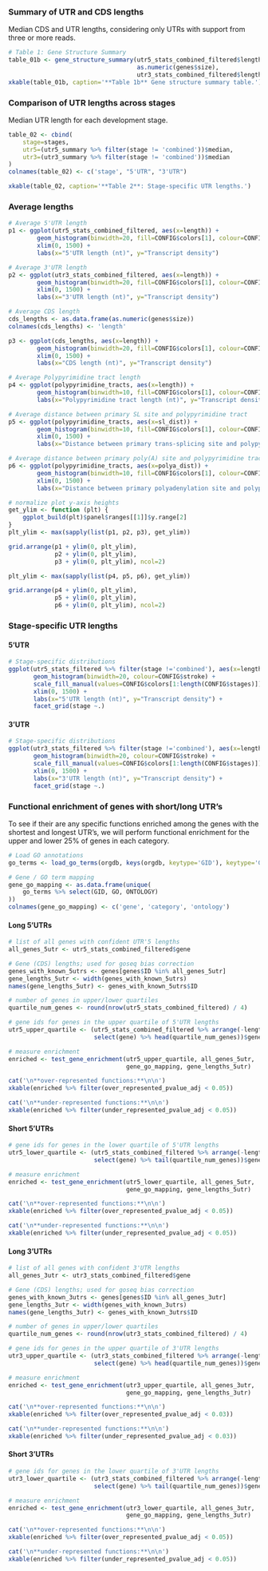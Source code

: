 ### Summary of UTR and CDS lengths

Median CDS and UTR lengths, considering only UTRs with support from three
or more reads.

```r
# Table 1: Gene Structure Summary
table_01b <- gene_structure_summary(utr5_stats_combined_filtered$length,
                                    as.numeric(genes$size),
                                    utr3_stats_combined_filtered$length)
xkable(table_01b, caption='**Table 1b** Gene structure summary table.')
```

### Comparison of UTR lengths across stages

Median UTR length for each development stage.

```r
table_02 <- cbind(
	stage=stages,
	utr5=(utr5_summary %>% filter(stage != 'combined'))$median,
	utr3=(utr3_summary %>% filter(stage != 'combined'))$median
)
colnames(table_02) <- c('stage', "5'UTR", "3'UTR")

xkable(table_02, caption='**Table 2**: Stage-specific UTR lengths.')
```

### Average lengths

```r
# Average 5'UTR length
p1 <- ggplot(utr5_stats_combined_filtered, aes(x=length)) + 
        geom_histogram(binwidth=20, fill=CONFIG$colors[1], colour=CONFIG$stroke, alpha=0.75) +
        xlim(0, 1500) +
        labs(x="5'UTR length (nt)", y="Transcript density")

# Average 3'UTR length
p2 <- ggplot(utr3_stats_combined_filtered, aes(x=length)) + 
        geom_histogram(binwidth=20, fill=CONFIG$colors[1], colour=CONFIG$stroke, alpha=0.75) +
        xlim(0, 1500) +
        labs(x="3'UTR length (nt)", y="Transcript density")

# Average CDS length
cds_lengths <- as.data.frame(as.numeric(genes$size))
colnames(cds_lengths) <- 'length'

p3 <- ggplot(cds_lengths, aes(x=length)) + 
        geom_histogram(binwidth=20, fill=CONFIG$colors[1], colour=CONFIG$stroke, alpha=0.75) +
        xlim(0, 1500) +
        labs(x="CDS length (nt)", y="Transcript density")

# Average Polypyrimidine tract length
p4 <- ggplot(polypyrimidine_tracts, aes(x=length)) + 
        geom_histogram(binwidth=10, fill=CONFIG$colors[1], colour=CONFIG$stroke, alpha=0.75) +
        labs(x="Polypyrimidine tract length (nt)", y="Transcript density")

# Average distance between primary SL site and polypyrimidine tract
p5 <- ggplot(polypyrimidine_tracts, aes(x=sl_dist)) +
        geom_histogram(binwidth=10, fill=CONFIG$colors[1], colour=CONFIG$stroke, alpha=0.75) +
        xlim(0, 1500) +
        labs(x="Distance between primary trans-splicing site and polypyrimidine tract (nt)", y="Transcript density")

# Average distance between primary poly(A) site and polypyrimidine tract
p6 <- ggplot(polypyrimidine_tracts, aes(x=polya_dist)) +
        geom_histogram(binwidth=10, fill=CONFIG$colors[1], colour=CONFIG$stroke, alpha=0.75) +
        xlim(0, 1500) +
        labs(x="Distance between primary polyadenylation site and polypyrimidine tract (nt)", y="Transcript density")

# normalize plot y-axis heights
get_ylim <- function (plt) {
    ggplot_build(plt)$panel$ranges[[1]]$y.range[2]
}
plt_ylim <- max(sapply(list(p1, p2, p3), get_ylim))

grid.arrange(p1 + ylim(0, plt_ylim), 
             p2 + ylim(0, plt_ylim),
             p3 + ylim(0, plt_ylim), ncol=2)

plt_ylim <- max(sapply(list(p4, p5, p6), get_ylim))

grid.arrange(p4 + ylim(0, plt_ylim), 
             p5 + ylim(0, plt_ylim), 
             p6 + ylim(0, plt_ylim), ncol=2)
```

### Stage-specific UTR lengths

#### 5'UTR

```r
# Stage-specific distributions
ggplot(utr5_stats_filtered %>% filter(stage !='combined'), aes(x=length, group=stage, fill=stage)) + 
       geom_histogram(binwidth=20, colour=CONFIG$stroke) +
       scale_fill_manual(values=CONFIG$colors[1:length(CONFIG$stages)]) +
       xlim(0, 1500) +
       labs(x="5'UTR length (nt)", y="Transcript density") +
       facet_grid(stage ~.)
```

#### 3'UTR

```r
# Stage-specific distributions
ggplot(utr3_stats_filtered %>% filter(stage !='combined'), aes(x=length, group=stage, fill=stage)) + 
       geom_histogram(binwidth=20, colour=CONFIG$stroke) +
       scale_fill_manual(values=CONFIG$colors[1:length(CONFIG$stages)]) +
       xlim(0, 1500) +
       labs(x="3'UTR length (nt)", y="Transcript density") +
       facet_grid(stage ~.)
```

### Functional enrichment of genes with short/long UTR's

To see if their are any specific functions enriched among the genes with the
shortest and longest UTR's, we will perform functional enrichment for the upper
and lower 25% of genes in each category.

```r
# Load GO annotations
go_terms <- load_go_terms(orgdb, keys(orgdb, keytype='GID'), keytype='GID')

# Gene / GO term mapping
gene_go_mapping <- as.data.frame(unique(
    go_terms %>% select(GID, GO, ONTOLOGY)
))
colnames(gene_go_mapping) <- c('gene', 'category', 'ontology')
```

#### Long 5'UTRs

```r
# list of all genes with confident UTR'5 lengths
all_genes_5utr <- utr5_stats_combined_filtered$gene

# Gene (CDS) lengths; used for goseq bias correction
genes_with_known_5utrs <- genes[genes$ID %in% all_genes_5utr]
gene_lengths_5utr <- width(genes_with_known_5utrs)
names(gene_lengths_5utr) <- genes_with_known_5utrs$ID

# number of genes in upper/lower quartiles
quartile_num_genes <- round(nrow(utr5_stats_combined_filtered) / 4)

# gene ids for genes in the upper quartile of 5'UTR lengths
utr5_upper_quartile <- (utr5_stats_combined_filtered %>% arrange(-length) %>% 
                        select(gene) %>% head(quartile_num_genes))$gene

# measure enrichment
enriched <- test_gene_enrichment(utr5_upper_quartile, all_genes_5utr,
                                 gene_go_mapping, gene_lengths_5utr)

cat('\n**over-represented functions:**\n\n')
xkable(enriched %>% filter(over_represented_pvalue_adj < 0.05))

cat('\n**under-represented functions:**\n\n')
xkable(enriched %>% filter(under_represented_pvalue_adj < 0.05))
```

#### Short 5'UTRs

```r
# gene ids for genes in the lower quartile of 5'UTR lengths
utr5_lower_quartile <- (utr5_stats_combined_filtered %>% arrange(-length) %>% 
                        select(gene) %>% tail(quartile_num_genes))$gene

# measure enrichment
enriched <- test_gene_enrichment(utr5_lower_quartile, all_genes_5utr,
                                 gene_go_mapping, gene_lengths_5utr)

cat('\n**over-represented functions:**\n\n')
xkable(enriched %>% filter(over_represented_pvalue_adj < 0.05))

cat('\n**under-represented functions:**\n\n')
xkable(enriched %>% filter(under_represented_pvalue_adj < 0.05))
```

#### Long 3'UTRs

```r
# list of all genes with confident 3'UTR lengths
all_genes_3utr <- utr3_stats_combined_filtered$gene

# Gene (CDS) lengths; used for goseq bias correction
genes_with_known_3utrs <- genes[genes$ID %in% all_genes_3utr]
gene_lengths_3utr <- width(genes_with_known_3utrs)
names(gene_lengths_3utr) <- genes_with_known_3utrs$ID

# number of genes in upper/lower quartiles
quartile_num_genes <- round(nrow(utr3_stats_combined_filtered) / 4)

# gene ids for genes in the upper quartile of 3'UTR lengths
utr3_upper_quartile <- (utr3_stats_combined_filtered %>% arrange(-length) %>% 
                        select(gene) %>% head(quartile_num_genes))$gene

# measure enrichment
enriched <- test_gene_enrichment(utr3_upper_quartile, all_genes_3utr,
                                 gene_go_mapping, gene_lengths_3utr)

cat('\n**over-represented functions:**\n\n')
xkable(enriched %>% filter(over_represented_pvalue_adj < 0.03))

cat('\n**under-represented functions:**\n\n')
xkable(enriched %>% filter(under_represented_pvalue_adj < 0.03))
```

#### Short 3'UTRs

```r
# gene ids for genes in the lower quartile of 3'UTR lengths
utr3_lower_quartile <- (utr3_stats_combined_filtered %>% arrange(-length) %>% 
                        select(gene) %>% tail(quartile_num_genes))$gene

# measure enrichment
enriched <- test_gene_enrichment(utr3_lower_quartile, all_genes_3utr,
                                 gene_go_mapping, gene_lengths_3utr)

cat('\n**over-represented functions:**\n\n')
xkable(enriched %>% filter(over_represented_pvalue_adj < 0.05))

cat('\n**under-represented functions:**\n\n')
xkable(enriched %>% filter(under_represented_pvalue_adj < 0.05))
```
